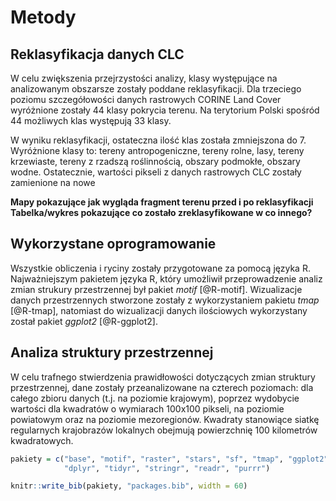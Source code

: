 # Metody {#metody}

## Reklasyfikacja danych CLC
W celu zwiększenia przejrzystości analizy, klasy występujące na analizowanym obszarsze zostały poddane reklasyfikacji.
Dla trzeciego poziomu szczegółowości danych rastrowych CORINE Land Cover wyróżnione zostały 44 klasy pokrycia terenu.
Na terytorium Polski spośród 44 możliwych klas występują 33 klasy.

W wyniku reklasyfikacji, ostateczna ilość klas została zmniejszona do 7.
Wyróżnione klasy to: tereny antropogeniczne, tereny rolne, lasy, tereny krzewiaste, tereny z rzadszą roślinnością, obszary podmokłe, obszary wodne.
Ostatecznie, wartości pikseli z danych rastrowych CLC zostały zamienione na nowe

**Mapy pokazujące jak wygląda fragment terenu przed i po reklasyfikacji**
**Tabelka/wykres pokazujące co zostało zreklasyfikowane w co innego?**

## Wykorzystane oprogramowanie
Wszystkie obliczenia i ryciny zostały przygotowane za pomocą języka R.
Najważniejszym pakietem języka R, który umożliwił przeprowadzenie analiz zmian strukury przestrzennej był pakiet *motif* [@R-motif].
Wizualizacje danych przestrzennych stworzone zostały z wykorzystaniem pakietu *tmap* [@R-tmap], natomiast do wizualizacji danych ilościowych wykorzystany został pakiet *ggplot2* [@R-ggplot2].

<!--
Wykorzystane pakiety:
motif - analiza przestrzenna wzorców
sf, stars, raster - obróbka danych przestrzennych
tmap, ggplot2, treemapify - wizualizacja danych
dplyr, tidyr, stringr, readr, purrr
-->

## Analiza struktury przestrzennej
W celu trafnego stwierdzenia prawidłowości dotyczących zmian struktury przestrzennej, dane zostały przeanalizowane na czterech poziomach: dla całego zbioru danych (t.j. na poziomie krajowym), poprzez wydobycie wartości dla kwadratów o wymiarach 100x100 pikseli, na poziomie powiatowym oraz na poziomie mezoregionów.
Kwadraty stanowiące siatkę regularnych krajobrazów lokalnych obejmują powierzchnię 100 kilometrów kwadratowych.

<!--
Rozdział **Metody** zawiera opis użytych metod (np. statystycznych czy geostatystycznych) oraz technologii (np. pakiety R).
Opis każdej z metod czy technologi powinien być zwarty i zawierać tylko najważniejsze informacje z punktu widzenia pracy dyplomowej.

Każda użyta metoda i technologia powinna być zacytowana.
W przypadku pakietów R, wystarczy wypełnić poniższy blok kodu (zwróć uwagę, że ten blok kodu ma parametr `echo=FALSE`; oznacza to, że będzie on niewidoczny w wynikowym pliku PDF)...
--->

```r
pakiety = c("base", "motif", "raster", "stars", "sf", "tmap", "ggplot2", "treemapify",
            "dplyr", "tidyr", "stringr", "readr", "purrr")

knitr::write_bib(pakiety, "packages.bib", width = 60)
```

<!--
... a następnie zacytować pakiet używając znaku `@`, po którym podać nazwę pakietu rozpoczynającą się od prefiksu `R-`.
Przykładowe cytowanie języka R bez nawiasu to @R-base, a pakietu **kableExtra** w nawiasie to [@R-kableExtra].
Więcej przykładów cytowania można znaleźć na stronie https://rmarkdown.rstudio.com/authoring_bibliographies_and_citations.html#citations.

W przypadkach, gdy cytowanie istnieje, ale nie jest pakietem R to należy dodać je do pliku `thesis.bib` i użyć powyższej składni ze znakiem `@`.
W ostateczności, gdy dana technologia nie posiada cytowania, należy podać jej adres internetowy.
-->
